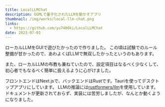 ```yaml
---
title: LocalLLMChat
description: GGMLで量子化されたLLMを動かすアプリ
thumbnail: /img/works/local-llm-chat.png
links:
  - https://github.com/yu7400ki/LocalLLMChat
date: 2023-07-01
---
```


ローカルLLMをGUIで遊びたかったので作りました。
この頃は試験でのルール整備が甘かったので、あわよくばLLMで無双したかったというのもあります。

また、ローカルLLMの布教も兼ねていたので、設定項目はなるべく少なくして、初心者でもなるべく簡単に扱えるように心がけました。

フロントエンドはNext.jsで、バックエンドはRustです。Tauriを使ってデスクトップアプリにしています。
LLMの推論には[rustformers/llm](https://github.com/rustformers/llm)を使用しています。
ドキュメントが更新されておらず、実装には苦労しましたが、なんとか動くようになりました。
